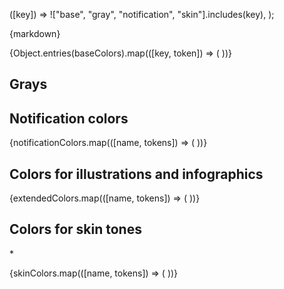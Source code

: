 
  ([key]) => !["base", "gray", "notification", "skin"].includes(key),
);

<Meta title="Rotterdam/Color" />

<Markdown>{markdown}</Markdown>

<FigmaLink href="https://www.figma.com/design/RiVsTfcbmnKSU2BGqQBI9n/RODS-fundament?node-id=1-254&t=QH8m3AiVV8aa5Esk-4" />

<ColorPalette>
  {Object.entries(baseColors).map(([key, token]) => (
    <ColorItem title={key} colors={[token]} />
  ))}
</ColorPalette>

## Grays

<ColorPalette>
  <ColorItem title="Gray" colors={Object.values(grayTones)} />
</ColorPalette>

## Notification colors

<FigmaLink href="https://www.figma.com/design/RiVsTfcbmnKSU2BGqQBI9n/RODS-fundament?node-id=1-375&t=QH8m3AiVV8aa5Esk-4" />

<ColorPalette>
  {notificationColors.map(([name, tokens]) => (
    <ColorItem title={name} colors={Object.values(tokens)} />
  ))}
</ColorPalette>

## Colors for illustrations and infographics

<FigmaLink href="https://www.figma.com/design/RiVsTfcbmnKSU2BGqQBI9n/RODS-fundament?node-id=1-290&t=QH8m3AiVV8aa5Esk-4" />

<ColorPalette>
  {extendedColors.map(([name, tokens]) => (
    <ColorItem title={name} colors={Object.values(tokens)} />
  ))}
</ColorPalette>

## Colors for skin tones

<FigmaLink href="https://www.figma.com/file/ZWSC4gCrOXRUR9UX3aoZ8x/?node-id=28801-7125" /> *

<ColorPalette>
  {skinColors.map(([name, tokens]) => (
    <ColorItem title={name} colors={Object.values(tokens)} />
  ))}
</ColorPalette>
